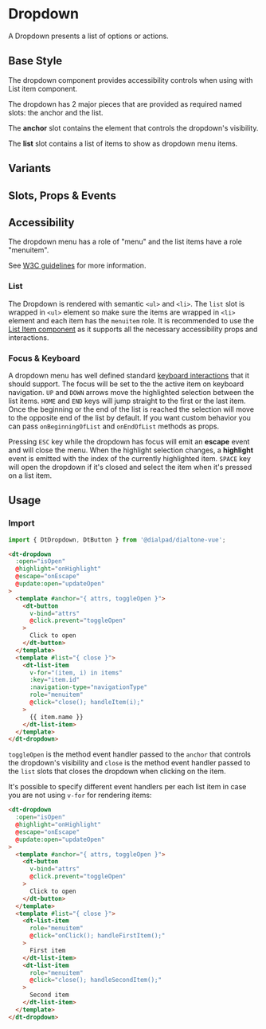 
# Dropdown

<Subtitle>
  A Dropdown presents a list of options or actions.
</Subtitle>

## Base Style

The dropdown component provides accessibility controls when using with List item component.

The dropdown has 2 major pieces that are provided as required named slots: the anchor and the list.

The **anchor** slot contains the element that controls the dropdown's visibility.

The **list** slot contains a list of items to show as dropdown menu items.

<Canvas>
  <Story id="components-dropdown--default" />
</Canvas>

## Variants

<Canvas>
  <Story id="components-dropdown--variants" />
</Canvas>

## Slots, Props & Events

<ArgsTable story={PRIMARY_STORY} />

## Accessibility

The dropdown menu has a role of "menu" and the list items have a role "menuitem".

See [W3C guidelines](https://www.w3.org/TR/wai-aria-practices/#menubutton) for more information.

### List

The Dropdown is rendered with semantic `<ul>` and `<li>`. The `list` slot is wrapped in `<ul>` element so make sure
the items are wrapped in `<li>` element and each item has the `menuitem` role. It is recommended to use the [List Item
component](?path=/story/components-list-item--default) as it supports all the necessary accessibility props and interactions.

### Focus & Keyboard

A dropdown menu has well defined standard
[keyboard interactions](https://www.w3.org/TR/wai-aria-practices/examples/menu-button/menu-button-links.html#kbd_label)
that it should support.
The focus will be set to the the active item on keyboard navigation. `UP` and `DOWN` arrows move the highlighted
selection between the list items. `HOME` and `END` keys will jump straight to the first or the last item.
Once the beginning or the end of the list is reached the selection will move to the opposite end of the list by default.
If you want custom behavior you can pass `onBeginningOfList` and `onEndOfList` methods as props.

Pressing `ESC` key while the dropdown has focus will emit an **escape** event and will close the menu. When the highlight
selection changes, a **highlight** event is emitted with the index of the currently highlighted item.
`SPACE` key will open the dropdown if it's closed and select the item when it's pressed on a list item.

## Usage

### Import

```jsx
import { DtDropdown, DtButton } from '@dialpad/dialtone-vue';
```

```html
<dt-dropdown
  :open="isOpen"
  @highlight="onHighlight"
  @escape="onEscape"
  @update:open="updateOpen"
>
  <template #anchor="{ attrs, toggleOpen }">
    <dt-button
      v-bind="attrs"
      @click.prevent="toggleOpen"
    >
      Click to open
    </dt-button>
  </template>
  <template #list="{ close }">
    <dt-list-item
      v-for="(item, i) in items"
      :key="item.id"
      :navigation-type="navigationType"
      role="menuitem"
      @click="close(); handleItem(i);"
    >
      {{ item.name }}
    </dt-list-item>
  </template>
</dt-dropdown>
```

`toggleOpen` is the method event handler passed to the `anchor` that controls the dropdown's visibility and
`close` is the method event handler passed to the `list` slots that closes the dropdown when clicking on the item.

It's possible to specify different event handlers per each list item in case you are not using `v-for` for
rendering items:

```html
<dt-dropdown
  :open="isOpen"
  @highlight="onHighlight"
  @escape="onEscape"
  @update:open="updateOpen"
>
  <template #anchor="{ attrs, toggleOpen }">
    <dt-button
      v-bind="attrs"
      @click.prevent="toggleOpen"
    >
      Click to open
    </dt-button>
  </template>
  <template #list="{ close }">
    <dt-list-item
      role="menuitem"
      @click="onClick(); handleFirstItem();"
    >
      First item
    </dt-list-item>
    <dt-list-item
      role="menuitem"
      @click="close(); handleSecondItem();"
    >
      Second item
    </dt-list-item>
  </template>
</dt-dropdown>
```
